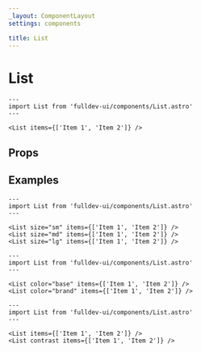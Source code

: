 ```yaml
---
_layout: ComponentLayout
settings: components

title: List
---
```


# List


```astro live
---
import List from 'fulldev-ui/components/List.astro'
---

<List items={['Item 1', 'Item 2']} />
```

## Props

<PropsTable />

## Examples

```astro live
---
import List from 'fulldev-ui/components/List.astro'
---

<List size="sm" items={['Item 1', 'Item 2']} />
<List size="md" items={['Item 1', 'Item 2']} />
<List size="lg" items={['Item 1', 'Item 2']} />
```

```astro live
---
import List from 'fulldev-ui/components/List.astro'
---

<List color="base" items={['Item 1', 'Item 2']} />
<List color="brand" items={['Item 1', 'Item 2']} />
```

```astro live
---
import List from 'fulldev-ui/components/List.astro'
---

<List items={['Item 1', 'Item 2']} />
<List contrast items={['Item 1', 'Item 2']} />
```
